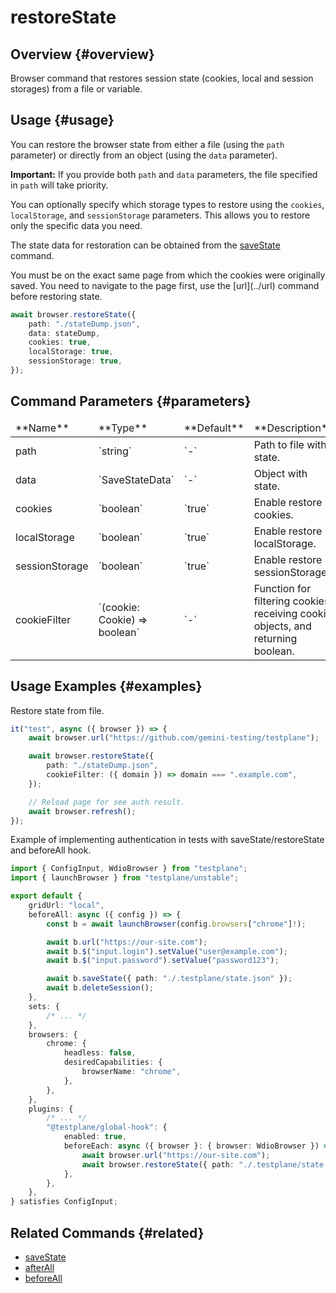 
# restoreState

<Version version="8.33.0" />

## Overview {#overview}

Browser command that restores session state (cookies, local and session storages) from a file or variable.

## Usage {#usage}

You can restore the browser state from either a file (using the `path` parameter) or directly from an object (using the `data` parameter).

**Important:** If you provide both `path` and `data` parameters, the file specified in `path` will take priority.

You can optionally specify which storage types to restore using the `cookies`, `localStorage`, and `sessionStorage` parameters. This allows you to restore only the specific data you need.

The state data for restoration can be obtained from the [saveState](../saveState) command.

<Admonition type="warning">
    You must be on the exact same page from which the cookies were originally saved. You need to
    navigate to the page first, use the [url](../url) command before restoring state.
</Admonition>

```typescript
await browser.restoreState({
    path: "./stateDump.json",
    data: stateDump,
    cookies: true,
    localStorage: true,
    sessionStorage: true,
});
```

## Command Parameters {#parameters}

<table>
    <thead>
        <tr>
            <td>**Name**</td>
            <td>**Type**</td>
            <td>**Default**</td>
            <td>**Description**</td>
        </tr>
    </thead>
    <tbody>
        <tr>
            <td>path</td>
            <td>`string`</td>
            <td>`-`</td>
            <td>Path to file with state.</td>
        </tr>
        <tr>
            <td>data</td>
            <td>`SaveStateData`</td>
            <td>`-`</td>
            <td>Object with state.</td>
        </tr>
        <tr>
            <td>cookies</td>
            <td>`boolean`</td>
            <td>`true`</td>
            <td>Enable restore cookies.</td>
        </tr>
        <tr>
            <td>localStorage</td>
            <td>`boolean`</td>
            <td>`true`</td>
            <td>Enable restore localStorage.</td>
        </tr>
        <tr>
            <td>sessionStorage</td>
            <td>`boolean`</td>
            <td>`true`</td>
            <td>Enable restore sessionStorage.</td>
        </tr>
        <tr>
            <td>cookieFilter</td>
            <td>`(cookie: Cookie) => boolean`</td>
            <td>`-`</td>
            <td>
                Function for filtering cookies, receiving cookie objects, and returning boolean.
            </td>
        </tr>
    </tbody>
</table>

## Usage Examples {#examples}

Restore state from file.

```typescript
it("test", async ({ browser }) => {
    await browser.url("https://github.com/gemini-testing/testplane");

    await browser.restoreState({
        path: "./stateDump.json",
        cookieFilter: ({ domain }) => domain === ".example.com",
    });

    // Reload page for see auth result.
    await browser.refresh();
});
```

Example of implementing authentication in tests with saveState/restoreState and beforeAll hook.

```typescript
import { ConfigInput, WdioBrowser } from "testplane";
import { launchBrowser } from "testplane/unstable";

export default {
    gridUrl: "local",
    beforeAll: async ({ config }) => {
        const b = await launchBrowser(config.browsers["chrome"]!);

        await b.url("https://our-site.com");
        await b.$("input.login").setValue("user@example.com");
        await b.$("input.password").setValue("password123");

        await b.saveState({ path: "./.testplane/state.json" });
        await b.deleteSession();
    },
    sets: {
        /* ... */
    },
    browsers: {
        chrome: {
            headless: false,
            desiredCapabilities: {
                browserName: "chrome",
            },
        },
    },
    plugins: {
        /* ... */
        "@testplane/global-hook": {
            enabled: true,
            beforeEach: async ({ browser }: { browser: WdioBrowser }) => {
                await browser.url("https://our-site.com");
                await browser.restoreState({ path: "./.testplane/state.json" });
            },
        },
    },
} satisfies ConfigInput;
```

## Related Commands {#related}

-   [saveState](../saveState)
-   [afterAll](../../../config/after-all)
-   [beforeAll](../../../config/before-all)
